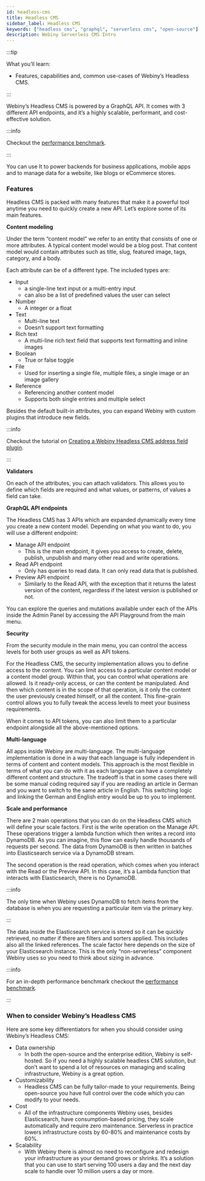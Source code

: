 ```yaml
---
id: headless-cms
title: Headless CMS
sidebar_label: Headless CMS
keywords: ["headless cms", "graphql", "serverless cms", "open-source"]
description: Webiny Serverless CMS Intro
---
```


:::tip

What you’ll learn:

- Features, capabilities and, common use-cases of Webiny’s Headless CMS.

:::

Webiny’s Headless CMS is powered by a GraphQL API. It comes with 3 different API endpoints, and it’s a highly scalable, performant, and cost-effective solution.

:::info

Checkout the [performance benchmark](https://docs.webiny.com/docs/webiny-overview/performance-benchmark/introduction).

:::

You can use It to power backends for business applications, mobile apps and to manage data for a website, like blogs or eCommerce stores.

### Features

Headless CMS is packed with many features that make it a powerful tool anytime you need to quickly create a new API. Let’s explore some of its main features.

**Content modeling**

Under the term “content model” we refer to an entity that consists of one or more attributes. A typical content model would be a blog post. That content model would contain attributes such as title, slug, featured image, tags, category, and a body. 

Each attribute can be of a different type. The included types are:

- Input
    - a single-line text input or a multi-entry input
    - can also be a list of predefined values the user can select
- Number
    - A integer or a float
- Text
    - Multi-line text
    - Doesn’t support text formatting
- Rich text
    - A multi-line rich text field that supports text formatting and inline images
- Boolean
    - True or false toggle
- File
    - Used for inserting a single file, multiple files, a single image or an image gallery
- Reference
    - Referencing another content model
    - Supports both single entries and multiple select

Besides the default built-in attributes, you can expand Webiny with custom plugins that introduce new fields. 

:::info

Checkout the tutorial on [Creating a Webiny Headless CMS address field plugin](https://docs.webiny.com/docs/tutorials/headless-cms/create-a-webiny-headless-cms-address-field-plugin).

:::

**Validators**

On each of the attributes, you can attach validators. This allows you to define which fields are required and what values, or patterns, of values a field can take.

**GraphQL API endpoints**

The Headless CMS has 3 APIs which are expanded dynamically every time you create a new content model. Depending on what you want to do, you will use a different endpoint:

- Manage API endpoint
    - This is the main endpoint, it gives you access to create, delete, publish, unpublish and many other read and write operations.
- Read API endpoint
    - Only has queries to read data. It can only read data that is published.
- Preview API endpoint
    - Similarly to the Read API, with the exception that it returns the latest version of the content, regardless if the latest version is published or not.

You can explore the queries and mutations available under each of the APIs inside the Admin Panel by accessing the API Playground from the main menu.

**Security**

From the security module in the main menu, you can control the access levels for both user groups as well as API tokens. 

For the Headless CMS, the security implementation allows you to define access to the content. You can limit access to a particular content model or a content model group. Within that, you can control what operations are allowed. Is it ready-only access, or can the content be manipulated. And then which content is in the scope of that operation, is it only the content the user previously created himself, or all the content. This fine-grain control allows you to fully tweak the access levels to meet your business requirements. 

When it comes to API tokens, you can also limit them to a particular endpoint alongside all the above-mentioned options. 

**Multi-language**

All apps inside Webiny are multi-language. The multi-language implementation is done in a way that each language is fully independent in terms of content and content models. This approach is the most flexible in terms of what you can do with it as each language can have a completely different content and structure. The tradeoff is that in some cases there will be some manual coding required say if you are reading an article in German and you want to switch to the same article in English. This switching logic and linking the German and English entry would be up to you to implement. 

**Scale and performance**

There are 2 main operations that you can do on the Headless CMS which will define your scale factors. First is the write operation on the Manage API. These operations trigger a lambda function which then writes a record into DynamoDB. As you can imagine, this flow can easily handle thousands of requests per second. The data from DynamoDB is then written in batches into Elasticsearch service via a DynamoDB stream. 

The second operation is the read operation, which comes when you interact with the Read or the Preview API. In this case, it’s a Lambda function that interacts with Elasticsearch, there is no DynamoDB. 

:::info

The only time when Webiny uses DynamoDB to fetch items from the database is when you are requesting a particular item via the primary key. 

:::

The data inside the Elasticsearch service is stored so it can be quickly retrieved, no matter if there are filters and sorters applied. This includes also all the linked references. The scale factor here depends on the size of your Elasticsearch instance. This is the only “non-serverless” component Webiny uses so you need to think about sizing in advance.

:::info

For an in-depth performance benchmark checkout the [performance benchmark](https://docs.webiny.com/docs/webiny-overview/performance-benchmark/introduction).

:::

### When to consider Webiny’s Headless CMS

Here are some key differentiators for when you should consider using Webiny’s Headless CMS:

- Data ownership
    - In both the open-source and the enterprise edition, Webiny is self-hosted. So if you need a highly scalable headless CMS solution, but don’t want to spend a lot of resources on managing and scaling infrastructure, Webiny is a great option.
- Customizability
    - Headless CMS can be fully tailor-made to your requirements. Being open-source you have full control over the code which you can modify to your needs.
- Cost
    - All of the infrastructure components Webiny uses, besides Elasticsearch, have consumption-based pricing, they scale automatically and require zero maintenance. Serverless in practice lowers infrastructure costs by 60-80% and maintenance costs by 60%.
- Scalability
    - With Webiny there is almost no need to reconfigure and redesign your infrastructure as your demand grows or shrinks. It’s a solution that you can use to start serving 100 users a day and the next day scale to handle over 10 million users a day or more.